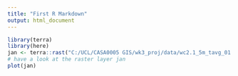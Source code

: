 ```yaml
---
title: "First R Markdown"
output: html_document
---
```

```r
library(terra)
library(here)
jan <- terra::rast("C:/UCL/CASA0005 GIS/wk3_proj/data/wc2.1_5m_tavg_01.tif")
# have a look at the raster layer jan
plot(jan)
```

